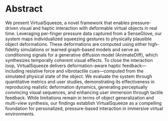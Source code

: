 # Abstract

We present VirtualSqueeze, a novel framework that enables
pressure-driven visual and haptic interaction with deformable virtual objects in real time. Leveraging per-finger pressure data captured from a SenseGlove, our system maps individualized squeezing gestures to physically plausible object deformations. These deformations are computed using either high-fidelity simulations or
learned graph-based models and serve as conditioning signals for a
generative diffusion model (AnimateDiff), which synthesizes temporally coherent visual effects. To close the interaction loop, VirtualSqueeze delivers deformation-aware haptic feedback—including
resistive force and vibrotactile cues—computed from the simulated
physical state of the object. We evaluate the system through quantitative metrics and user studies, demonstrating its effectiveness in
reproducing realistic deformation dynamics, generating perceptually convincing visual sequences, and enhancing user immersion
through tactile feedback. While limitations remain in terms of object generalization and multi-view synthesis, our findings establish VirtualSqueeze as a compelling foundation for personalized,
pressure-based interaction in immersive virtual environments.